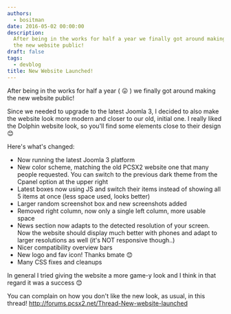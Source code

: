```yaml
---
authors:
  - bositman
date: 2016-05-02 00:00:00
description:
  After being in the works for half a year we finally got around making
  the new website public!
draft: false
tags:
  - devblog
title: New Website Launched!
---
```


After being in the works for half a year (
😛 ) we finally got around making the new website
public!

<!-- truncate -->

Since we needed to upgrade to the latest Joomla 3, I decided to also
make the website look more modern and closer to our old, initial one. I
really liked the Dolphin website look, so you'll find some elements
close to their design
😊

Here's what's changed:

- Now running the latest Joomla 3 platform
- New color scheme, matching the old PCSX2 website one that many
  people requested. You can switch to the previous dark theme from the
  Cpanel option at the upper right
- Latest boxes now using JS and switch their items instead of showing
  all 5 items at once (less space used, looks better)
- Larger random screenshot box and new screenshots added
- Removed right column, now only a single left column, more usable
  space
- News section now adapts to the detected resolution of your screen.
  Now the website should display much better with phones and adapt to
  larger resolutions as well (it's NOT responsive though..)
- Nicer compatibility overview bars
- New logo and fav icon! Thanks bmate
  😊
- Many CSS fixes and cleanups

In general I tried giving the website a more game-y look and I think in
that regard it was a success
😊

You can complain on how you don't like the new look, as usual, in this
thread! http://forums.pcsx2.net/Thread-New-website-launched
